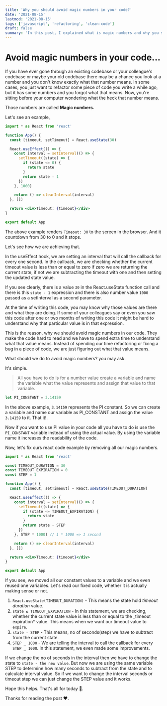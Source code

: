```yaml
---
title: 'Why you should avoid magic numbers in your code?'
date: '2021-08-15'
lastmod: '2021-08-15'
tags: ['javascript', 'refactoring', 'clean-code']
draft: false
summary: 'In this post, I explained what is magic numbers and why you should avoid them.'
---
```


# Avoid magic numbers in your code...

If you have ever gone through an existing codebase or your colleague's codebase or maybe your old codebase there may be a chance you look at a number and you don't know exactly what that number means. In some cases, you just want to refactor some piece of code you write a while ago, but it has some numbers and you forgot what that means. Now, you're sitting before your computer wondering what the heck that number means.

Those numbers are called **Magic numbers.**

Let's see an example,

```jsx
import * as React from 'react'

function App() {
  const [timeout, setTimeout] = React.useState(30)

  React.useEffect(() => {
    const interval = setInterval(() => {
      setTimeout((state) => {
        if (state <= 0) {
          return state
        }
        return state - 1
      })
    }, 1000)

    return () => clearInterval(interval)
  }, [])

  return <div>Timeout: {timeout}</div>
}

export default App
```

The above example renders `Timeout: 30` to the screen in the browser. And it countdown from 30 to 0 and it stops.

Let's see how we are achieving that.

In the useEffect hook, we are setting an interval that will call the callback for every one second. In the callback, we are checking whether the current timeout value is less than or equal to zero if zero we are returning the current state, if not we are subtracting the timeout with one and then setting the updated state value.

If you see clearly, there is a value `30` in the React.useState function call and there is this `state - 1` expression and there is also number value `1000` passed as a setInterval as a second parameter.

At the time of writing this code, you may know why those values are there and what they are doing. If some of your colleagues say or even you saw this code after one or two months of writing this code it might be hard to understand why that particular value is in that expression.

This is the reason, why we should avoid magic numbers in our code. They make the code hard to read and we have to spend extra time to understand what that value means. Instead of spending our time refactoring or fixing a bug in a piece of code, we are just figuring out what that value means.

What should we do to avoid magic numbers? you may ask.

It's simple.

> All you have to do is for a number value create a variable and name the variable what the value represents and assign that value to that variable.

```jsx
let PI_CONSTANT = 3.14159
```

In the above example, `3.14159` represents the PI constant. So we can create a variable and name our variable as PI_CONSTANT and assign the value `3.14159` to it. That it!.

Now if you want to use PI value in your code all you have to do is use the `PI_CONSTANT` variable instead of using the actual value. By using the variable name it increases the readability of the code.

Now, let's fix ours react code example by removing all our magic numbers.

```jsx
import * as React from 'react'

const TIMEOUT_DURATION = 30
const TIMEOUT_EXPIRATION = 0
const STEP = 1

function App() {
  const [timeout, setTimeout] = React.useState(TIMEOUT_DURATION)

  React.useEffect(() => {
    const interval = setInterval(() => {
      setTimeout((state) => {
        if (state <= TIMEOUT_EXPIRATION) {
          return state
        }
        return state - STEP
      })
    }, STEP * 1000) // 1 * 1000 => 1 second

    return () => clearInterval(interval)
  }, [])

  return <div>Timeout: {timeout}</div>
}

export default App
```

If you see, we moved all our constant values to a variable and we even reused one variables. Let's read our fixed code, whether it is actually making sense or not.

1. `React.useState(TIMEOUT_DURATION)` - This means the state hold _timeout duration_ value.
2. `state ≤ TIMEOUT_EXPIRATION` - In this statement, we are checking, whether the current state value is less than or equal to the \_timeout expiration\* value. This means when we want our timeout value to `expire`.
3. `state - STEP` - This means, no of seconds(step) we have to subtract from the current state.
4. `STEP _ 1000` - We are telling the interval to call the callback for every `STEP _ 1000`. In this statement, we even made some improvements.

If we change the no of seconds in the interval then we have to change the state to `state - the new value`. But now we are using the same variable STEP to determine how many seconds to subtract from the state and to calculate interval value. So if we want to change the interval seconds or timeout step we can just change the STEP value and it works.

Hope this helps. That's all for today 🙂.

Thanks for reading the post ❤️.
